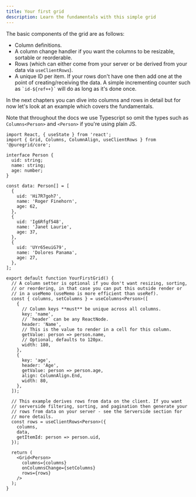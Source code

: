 ```yaml
---
title: Your first grid
description: Learn the fundamentals with this simple grid
---
```



The basic components of the grid are as follows:

- Column definitions.
- A column change handler if you want the columns to be resizable, sortable or reorderable.
- Rows (which can either come from your server or be derived from your data via `useClientRows`).
- A unique ID per item. If your rows don't have one then add one at the point of creating/receiving the data. A simple incrementing counter such as `` `id-${ref++}` `` will do as long as it's done once.

In the next chapters you can dive into columns and rows in detail but for now let's look at an example which covers the fundamentals.

Note that throughout the docs we use Typescript so omit the types such as `Columns<Person>` and `<Person>` if you're using plain JS.

```tsx:title=A+simple+grid
import React, { useState } from 'react';
import { Grid, Columns, ColumnAlign, useClientRows } from '@puregrid/core';

interface Person {
  uid: string;
  name: string;
  age: number;
}

const data: Person[] = [
  {
    uid: 'Hi7R7goh7',
    name: 'Roger Finehorn',
    age: 62,
  },
  {
    uid: 'Ig6Rfgf548',
    name: 'Janet Laurie',
    age: 37,
  },
  {
    uid: 'UYr65euiG79',
    name: 'Dolores Panama',
    age: 27,
  },
];

export default function YourFirstGrid() {
  // A column setter is optional if you don't want resizing, sorting,
  // or reordering, in that case you can put this outside render or
  // in a useMemo (useMemo is more efficient than useRef).
  const { columns, setColumns } = useColumns<Person>([
    {
      // Column keys **must** be unique across all columns.
      key: 'name',
      // `header` can be any ReactNode.
      header: 'Name',
      // This is the value to render in a cell for this column.
      getValue: person => person.name,
      // Optional, defaults to 120px.
      width: 180,
    },
    {
      key: 'age',
      header: 'Age',
      getValue: person => person.age,
      align: ColumnAlign.End,
      width: 80,
    },
  ]);

  // This example derives rows from data on the client. If you want
  // serverside filtering, sorting, and pagination then generate your
  // rows from data on your server - see the Serverside section for
  // more details.
  const rows = useClientRows<Person>({
    columns,
    data,
    getItemId: person => person.uid,
  });

  return (
    <Grid<Person>
      columns={columns}
      onColumnsChange={setColumns}
      rows={rows}
    />
  );
}
```

<Showcase fileName="YourFirstGrid.tsx">
  <YourFirstGrid />
</Showcase>
